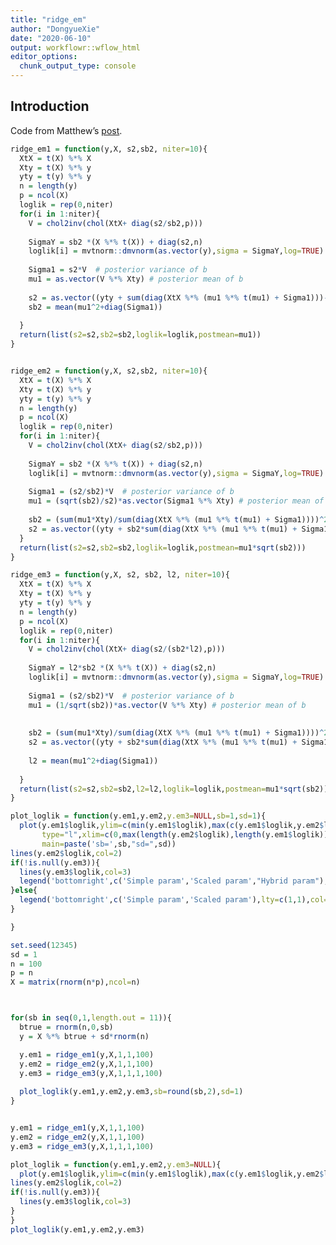 ```yaml
---
title: "ridge_em"
author: "DongyueXie"
date: "2020-06-10"
output: workflowr::wflow_html
editor_options:
  chunk_output_type: console
---
```


## Introduction

Code from Matthew's [post](https://stephens999.github.io/misc/ridge_em.html).

```r
ridge_em1 = function(y,X, s2,sb2, niter=10){
  XtX = t(X) %*% X
  Xty = t(X) %*% y
  yty = t(y) %*% y
  n = length(y)
  p = ncol(X)
  loglik = rep(0,niter)
  for(i in 1:niter){
    V = chol2inv(chol(XtX+ diag(s2/sb2,p))) 
    
    SigmaY = sb2 *(X %*% t(X)) + diag(s2,n)
    loglik[i] = mvtnorm::dmvnorm(as.vector(y),sigma = SigmaY,log=TRUE)
    
    Sigma1 = s2*V  # posterior variance of b
    mu1 = as.vector(V %*% Xty) # posterior mean of b
    
    s2 = as.vector((yty + sum(diag(XtX %*% (mu1 %*% t(mu1) + Sigma1)))- 2*sum(Xty*mu1))/n)
    sb2 = mean(mu1^2+diag(Sigma1))
   
  }
  return(list(s2=s2,sb2=sb2,loglik=loglik,postmean=mu1))
}


ridge_em2 = function(y,X, s2,sb2, niter=10){
  XtX = t(X) %*% X
  Xty = t(X) %*% y
  yty = t(y) %*% y
  n = length(y)
  p = ncol(X)
  loglik = rep(0,niter)
  for(i in 1:niter){
    V = chol2inv(chol(XtX+ diag(s2/sb2,p))) 
    
    SigmaY = sb2 *(X %*% t(X)) + diag(s2,n)
    loglik[i] = mvtnorm::dmvnorm(as.vector(y),sigma = SigmaY,log=TRUE)
    
    Sigma1 = (s2/sb2)*V  # posterior variance of b
    mu1 = (sqrt(sb2)/s2)*as.vector(Sigma1 %*% Xty) # posterior mean of b
    
    sb2 = (sum(mu1*Xty)/sum(diag(XtX %*% (mu1 %*% t(mu1) + Sigma1))))^2
    s2 = as.vector((yty + sb2*sum(diag(XtX %*% (mu1 %*% t(mu1) + Sigma1)))- 2*sqrt(sb2)*sum(Xty*mu1))/n)
  }
  return(list(s2=s2,sb2=sb2,loglik=loglik,postmean=mu1*sqrt(sb2)))
}

ridge_em3 = function(y,X, s2, sb2, l2, niter=10){
  XtX = t(X) %*% X
  Xty = t(X) %*% y
  yty = t(y) %*% y
  n = length(y)
  p = ncol(X)
  loglik = rep(0,niter)
  for(i in 1:niter){
    V = chol2inv(chol(XtX+ diag(s2/(sb2*l2),p))) 
    
    SigmaY = l2*sb2 *(X %*% t(X)) + diag(s2,n)
    loglik[i] = mvtnorm::dmvnorm(as.vector(y),sigma = SigmaY,log=TRUE)
    
    Sigma1 = (s2/sb2)*V  # posterior variance of b
    mu1 = (1/sqrt(sb2))*as.vector(V %*% Xty) # posterior mean of b
    
   
    sb2 = (sum(mu1*Xty)/sum(diag(XtX %*% (mu1 %*% t(mu1) + Sigma1))))^2
    s2 = as.vector((yty + sb2*sum(diag(XtX %*% (mu1 %*% t(mu1) + Sigma1)))- 2*sqrt(sb2)*sum(Xty*mu1))/n)
     
    l2 = mean(mu1^2+diag(Sigma1))
   
  }
  return(list(s2=s2,sb2=sb2,l2=l2,loglik=loglik,postmean=mu1*sqrt(sb2)))
}

plot_loglik = function(y.em1,y.em2,y.em3=NULL,sb=1,sd=1){
  plot(y.em1$loglik,ylim=c(min(y.em1$loglik),max(c(y.em1$loglik,y.em2$loglik))),
       type="l",xlim=c(0,max(length(y.em2$loglik),length(y.em1$loglik))),
       main=paste('sb=',sb,"sd=",sd))
lines(y.em2$loglik,col=2)
if(!is.null(y.em3)){
  lines(y.em3$loglik,col=3)
  legend('bottomright',c('Simple param','Scaled param',"Hybrid param"),lty=c(1,1,1),col=c(1,2,3))
}else{
  legend('bottomright',c('Simple param','Scaled param'),lty=c(1,1),col=c(1,2))
}

}

```


```r


set.seed(12345)
sd = 1
n = 100
p = n
X = matrix(rnorm(n*p),ncol=n)



for(sb in seq(0,1,length.out = 11)){
  btrue = rnorm(n,0,sb)
  y = X %*% btrue + sd*rnorm(n)

  y.em1 = ridge_em1(y,X,1,1,100)
  y.em2 = ridge_em2(y,X,1,1,100)
  y.em3 = ridge_em3(y,X,1,1,1,100)
  
  plot_loglik(y.em1,y.em2,y.em3,sb=round(sb,2),sd=1)
}


y.em1 = ridge_em1(y,X,1,1,100)
y.em2 = ridge_em2(y,X,1,1,100)
y.em3 = ridge_em3(y,X,1,1,1,100)

plot_loglik = function(y.em1,y.em2,y.em3=NULL){
  plot(y.em1$loglik,ylim=c(min(y.em1$loglik),max(c(y.em1$loglik,y.em2$loglik))),type="l",xlim=c(0,max(length(y.em2$loglik),length(y.em1$loglik))))
lines(y.em2$loglik,col=2)
if(!is.null(y.em3)){
  lines(y.em3$loglik,col=3)
}
}
plot_loglik(y.em1,y.em2,y.em3)
```

